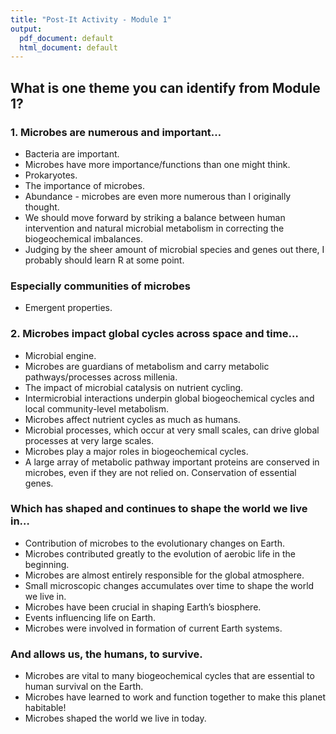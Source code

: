 ```yaml
---
title: "Post-It Activity - Module 1"
output:
  pdf_document: default
  html_document: default
---
```

## What is one theme you can identify from Module 1?

### 1. Microbes are numerous and important...

* Bacteria are important.
* Microbes have more importance/functions than one might think.
* Prokaryotes.
* The importance of microbes.
* Abundance - microbes are even more numerous than I originally thought.
* We should move forward by striking a balance between human intervention and natural microbial metabolism in correcting the biogeochemical imbalances.
* Judging by the sheer amount of microbial species and genes out there, I probably should learn R at some point.

### Especially communities of microbes
* Emergent properties.

### 2. Microbes impact global cycles across space and time...
* Microbial engine.
* Microbes are guardians of metabolism and carry metabolic pathways/processes across millenia.
* The impact of microbial catalysis on nutrient cycling.
* Intermicrobial interactions underpin global biogeochemical cycles and local community-level metabolism.
* Microbes affect nutrient cycles as much as humans.
* Microbial processes, which occur at very small scales, can drive global processes at very large scales.
* Microbes play a major roles in biogeochemical cycles.
* A large array of metabolic pathway important proteins are conserved in microbes, even if they are not relied on. Conservation of essential genes.

### Which has shaped and continues to shape the world we live in...
* Contribution of microbes to the evolutionary changes on Earth.
* Microbes contributed greatly to the evolution of aerobic life in the beginning.
* Microbes are almost entirely responsible for the global atmosphere.
* Small microscopic changes accumulates over time to shape the world we live in.
* Microbes have been crucial in shaping Earth's biosphere.
* Events influencing life on Earth.
* Microbes were involved in formation of current Earth systems.

### And allows us, the humans, to survive.
* Microbes are vital to many biogeochemical cycles that are essential to human survival on the Earth.
* Microbes have learned to work and function together to make this planet habitable!
* Microbes shaped the world we live in today.